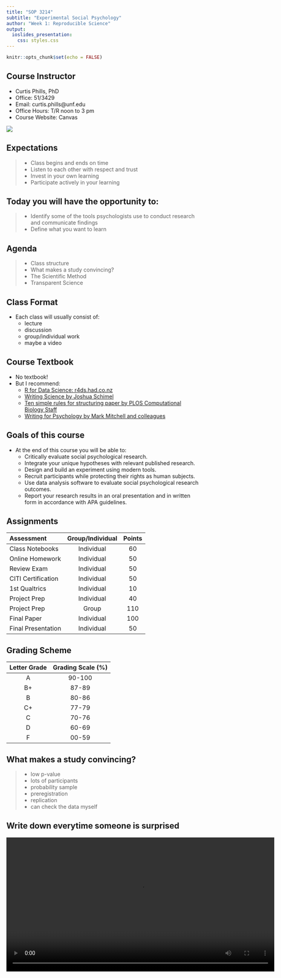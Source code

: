 ```yaml
---
title: "SOP 3214"
subtitle: "Experimental Social Psychology"
author: "Week 1: Reproducible Science"
output:
  ioslides_presentation:
    css: styles.css
---
```


```r
knitr::opts_chunk$set(echo = FALSE)
```

## Course Instructor
<div class="columns-2">

- Curtis Phills, PhD
- Office: 51/3429
- Email: curtis.phills@unf.edu
- Office Hours: T/R noon to 3 pm
- Course Website: Canvas

![](P1020941.jpg)

</div>

## Expectations
> - Class begins and ends on time
> - Listen to each other with respect and trust
> - Invest in your own learning
> - Participate actively in your learning

## Today you will have the opportunity to:
> - Identify some of the tools psychologists use to conduct research and communicate findings
> - Define what you want to learn

## Agenda
> - Class structure
> - What makes a study convincing?
> - The Scientific Method
> - Transparent Science

## Class Format
- Each class will usually consist of:
    - lecture
    - discussion
    - group/individual work
    - maybe a video

## Course Textbook
- No textbook!
- But I recommend:
    - [R for Data Science: r4ds.had.co.nz](https://www.amazon.com/R-Data-Science-Hadley-Wickham/dp/1491910399/ref=as_li_ss_tl?ie=UTF8&qid=1469550189&sr=8-1&keywords=R+for+data+science&linkCode=sl1&tag=devtools-20&linkId=6fe0069f9605cf847ed96c191f4e84dd)
    - [Writing Science by Joshua Schimel](https://www.amazon.com/Writing-Science-Papers-Proposals-Funded/dp/0199760241/ref=sr_1_3?ie=UTF8&qid=1534241813&sr=8-3&keywords=writing+science)
    - [Ten simple rules for structuring paper by PLOS Computational Biology Staff](https://doi.org/10.1371/journal.pcbi.1005619)
    - [Writing for Psychology by Mark Mitchell and colleagues](https://www.amazon.com/Writing-Psychology-Mark-L-Mitchell/dp/1111840636/ref=sr_1_1?ie=UTF8&qid=1534242058&sr=8-1&keywords=writing+for+psychology)
    
## Goals of this course
- At the end of this course you will be able to:
    - Critically evaluate social psychological research.
    - Integrate your unique hypotheses with relevant published research.
    - Design and build an experiment using modern tools.
    - Recruit participants while protecting their rights as human subjects.
    - Use data analysis software to evaluate social psychological research outcomes. 
    - Report your research results in an oral presentation and in written form in accordance with APA guidelines. 
    
## Assignments
|Assessment        |Group/Individual|Points|
|:-----------------|:--------------:|:----:|
|Class Notebooks   |Individual      |60    |
|Online Homework   |Individual      |50    |
|Review Exam       |Individual      |50    |
|CITI Certification|Individual      |50    |
|1st Qualtrics     |Individual      |10    |
|Project Prep      |Individual      |40    |
|Project Prep      |Group           |110   |
|Final Paper       |Individual      |100   |
|Final Presentation|Individual      |50    |

## Grading Scheme
|Letter Grade|Grading Scale (%)|
|:----------:|:---------------:|
|A           |90-100           |
|B+          |87-89            |
|B           |80-86            |
|C+          |77-79            |
|C           |70-76            |
|D           |60-69            |
|F           |00-59            |

## What makes a study convincing?
> - low p-value
> - lots of participants 
> - probability sample 
> - preregistration 
> - replication
> - can check the data myself

## Write down everytime someone is surprised
<video width="700" controls>
  <source src="What is surprising.mp4" type="video/mp4">
Your browser does not support the video tag.
</video>

## When are we surprised?
> - When an assumption is violated

## What is a p-value?
> - A p-value represents how surprising the data is, assuming the null hypothesis is true

## What is a p-value?
> - A p-value represents how surprising the data is, assuming the null hypothesis is true
> - **Null hypothesis:** Harry is not a wizard
> - **Alternative hypothesis:** Harry is a wizard
> - **Data**: Hagrid told Harry he is a wizard. 
> - Should we reject the null hypothesis? How surprising is this data, assuming Harry is not a wizard.

## What is a p-value?
> - A p-value represents how surprising the data is, assuming the null hypothesis is true
> - A p-value is significant when it is less than .05
> - In your mind, switch the word ‘significant’ to ‘surprising, assuming the null hypothesis is true’
> - A p-value is the probability of seeing data as or more extreme than the current data, assuming the null hypothesis is true.

## My p-value is less than .05
- Does this mean there is a 95% probability the alternative hypothesis is true?

## What is a p-value?
> - A p-value represents how surprising the data is, assuming the null hypothesis is true
> - Scientists use an alpha level to decide whether to reject the null hypothesis. It is usually set to p < .05.
> - This does not mean there is a 95% chance the alternative hypothesis is correct.
> - In fact, we never know if we were correct in rejecting the null hypothesis.
> - We just know that in the long run if we set our alpha level to p < .05, we’ll never be wrong more than 5% of the time.

## Flip a coin!
- Or ask your phone to

## What is an effect size?
> - The magnitude of an effect

## Are women more extraverted than men?
<img class = "fullimagewidth" src="cohens d extroversion.png" width="700">

## Do women report more negative affect than men?
<img class = "fullimagewidth" src="cohens d negative affect.png" width="700">

## Are women more agreeable than men?
<img class = "fullimagewidth" src="cohens d agreeableness.png" width="700">

## Think-Pair-Share
- **Are women better coders than men?**
- Break into groups of 4-6
- Write your names and n-numbers on a piece of paper
- **Women are better coders than men: p < .05, d = .04**
- Imagine a man and a woman have applied to be a coder for your business. Would you automatically hire the woman? How much more likely would you want a randomly selected woman to be better at coding before you would use gender as a basis for hiring a coder?
- Once your group has reached consensus, hand in your answers to the three questions.

## What is statistical power?
> - Assuming the null hypothesis is false, what is the probability the p-value will be less than .05?

## What is statistical power?
> - Assuming the null hypothesis is false, what is the probability the p-value will be less than .05?
> - related to effect size and sample size
> - Statistical power increases when you have a larger sample
> - Statistical power increases when you have a larger effect
> - Rule of thumb is to aim for 80% power

## P-values and sample sizes
<div style="float: left; width: 50%;">

- Group A: M = 100
- Group B: M = 106
- (there is a real difference between these 2 groups)
- 20 participants in each group
- What is the p-value?

</div>
<div style="float: right; width: 50%;">

<img class = "halfwidthimage" src="n=20.png" width="350">

</div>

## P-values and sample sizes
<div style="float: left; width: 50%;">

- Group A: M = 100
- Group B: M = 106
- (there is a real difference between these 2 groups)
- 30 participants in each group
- What is the p-value?

</div>
<div style="float: right; width: 50%;">

<img class = "halfwidthimage" src="n=30.png" width="350">

</div>

## P-values and sample sizes
<div style="float: left; width: 50%;">

- Group A: M = 100
- Group B: M = 106
- (there is a real difference between these 2 groups)
- 50 participants in each group
- What is the p-value?

</div>
<div style="float: right; width: 50%;">

<img class = "halfwidthimage" src="n=50.png" width="350">

</div>

## P-values and sample sizes
<div style="float: left; width: 50%;">

- Group A: M = 100
- Group B: M = 106
- (there is a real difference between these 2 groups)
- 100 participants in each group
- What is the p-value?

</div>
<div style="float: right; width: 50%;">

<img class = "halfwidthimage" src="n=100.png" width="350">

</div>

## What does a p-value tell us?

## Optional Stopping
<div style="float: left; width: 50%;">

- This is a how a p-value changes as you add more participants.

- This represents the case where the null hypothesis is true.

</div>
<div style="float: right; width: 50%;">

<img class = "halfwidthimage" src="p values and lots of participants.png" width="350">

</div>

## What does a p-value tell us?
- To answer this we need to know:
    - How many tests conducted
    - How many participants

## The Scientific Method {.build}


<div class="circle-text">Design</div>
<div class="circle-text" >Collect</div>
<div class="circle-text" >Analyze</div>

<div class="circle-text-newline">Analyze</div>
  
<div class="circle-text-newline">Analyze</div>
  
<div class="circle-text" >Publish! </div>


## The Scientific Method {.build}


<div class="circle-text">Design</div>
<div class="circle-text" >Collect</div>
<div class="circle-text" >Analyze</div>

<div class="circle-text-newline2">Design</div>
<div class="circle-text" >Collect</div>
<div class="circle-text" >Analyze</div>

<div class="circle-text-newline2">Design</div>
<div class="circle-text" >Collect</div>
<div class="circle-text" >Analyze</div>
<div class="circle-text" >Publish! </div>

## QRPs, HARKING, and P-Hacking
QRP
:    Questionable Research Practice

- Almost 1/4 of American Psycholgists have used a QRP in the last 12 months (<https://psyarxiv.com/3v7hx/>)

HARKING
:    Hypothesizing after results known  


p-hacking
:    another phrase to describe a questionable research practice but usually with a focus on obtaining a significant p-value

## Preregistration

<iframe width="560" height="315" src="https://www.youtube.com/embed/LYfZr5poCkQ" frameborder="0" allow="autoplay; encrypted-media" allowfullscreen></iframe>

## Preregistration
- Register details of a study beforehand so you don’t exercise researcher degrees of freedom later
- Design
- Sample size/Stopping rule
- Analysis Plan and exclusion rules

## External Validity
- The extent to which results of a study can be generalized to other populations and settings
- Exact replication: generalize to other labs
- Conceptual replication: generalize to other operationalizations of variables
- Other populations
- Other experimenters
- Replication plus extension: researchers replicate original study but add variables to test additional questions

## Replication vs. Reproduction
Replication
:    If I re-run your experiment, do I get the same results?

- About 35% of Social Psychology experiments replicate

Reproduction
:    If I re-analyze your data, do I get the same results?

In the journal cognition:

- About 78% of data is available to be re-analyzed
- About 60% of data is actually usable
- Of 35 articles selected for a test:
    - 11 could be reproduced
    - 11 more could be reproduced with help from the authors
    - 13 articles  not be reproduced even with author help

## Why is replication important to the scientific method?
- <http://curatescience.org>

## The Scientific Method {.build}

<div class="circle-text">Design</div>
<div class="circle-text" >Collect</div>
<div class="circle-text" >Analyze</div>
<div class="circle-text-emphasis" >Replicate</div>

## Ego Depletion
> - Willpower is like a muscle. It gets tired as you use it. So you have less willpower and doing a task that requires willpower.
> - Haggar et al., 2010: Meta-analysis of 83 studies finds evidence for ego depletion (d = .63—medium)
> - Carter & McCullough (2014): Another meta-analysis but correcting for small study effects (d = 0)
> - Haggar et al., 2016: Many labs study (23 labs), 2141 participants. Ego depletion is a small effect (d ~= 0).

## Open Science

<iframe width="560" height="315" src="https://www.youtube.com/embed/1rFWeTryiW4" frameborder="0" allow="autoplay; encrypted-media" allowfullscreen></iframe>

## Open Science

- Benefits:
    - This is what people think science is anyway
    - make science more democratic and more meritocratic
    
- Solves:
    - More people can be involved. More collaboration, more sharing of data and materials
    - helps science to self-correct
    
- Cons:
    - Takes more time initially
    - (but saves time in the long run by making data and materials available)

## What makes a study convincing?
> - low p-value?
> - No QRPs, p-hacking, or HARKING
> - open science practices
> - replication
> - reproducibility
> - construct, internal, external, and statistical validity

## Next week
- No Class!
    - (I won't be here)
- Submit assignments on Canvas
- Take the quiz!
- Check Canvas for updates
- TAKE THIS SURVEY
    - <https://unf.co1.qualtrics.com/jfe/form/SV_0riDh46f9IBc6yx>
